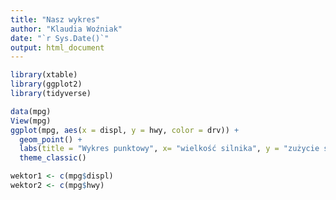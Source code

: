 ```yaml
---
title: "Nasz wykres"
author: "Klaudia Woźniak"
date: "`r Sys.Date()`"
output: html_document
---
```


```r
library(xtable)
library(ggplot2)
library(tidyverse)
```

```r
data(mpg) 
View(mpg)
ggplot(mpg, aes(x = displ, y = hwy, color = drv)) +
  geom_point() + 
  labs(title = "Wykres punktowy", x= "wielkość silnika", y = "zużycie silnika")+
  theme_classic()
```


```r
wektor1 <- c(mpg$displ)
wektor2 <- c(mpg$hwy) 
```


